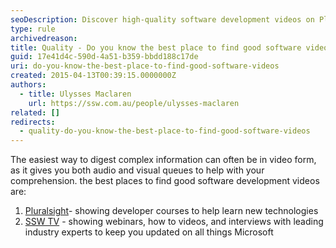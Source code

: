 ```yaml
---
seoDescription: Discover high-quality software development videos on Pluralsight and SSW TV, featuring expert-led courses, webinars, and interviews to boost your tech skills.
type: rule
archivedreason:
title: Quality - Do you know the best place to find good software videos?
guid: 17e41d4c-590d-4a51-b359-bbdd188c17de
uri: do-you-know-the-best-place-to-find-good-software-videos
created: 2015-04-13T00:39:15.0000000Z
authors:
  - title: Ulysses Maclaren
    url: https://ssw.com.au/people/ulysses-maclaren
related: []
redirects:
  - quality-do-you-know-the-best-place-to-find-good-software-videos
---
```


The easiest way to digest complex information can often be in video form, as it gives you both audio and visual queues to help with your comprehension.
the best places to find good software development videos are:
1. [Pluralsight](http://www.pluralsight.com/)- showing developer courses to help learn new technologies
2. [SSW TV](http://tv.ssw.com.au/) - showing webinars, how to videos, and interviews with leading industry experts to keep you updated on all things Microsoft
